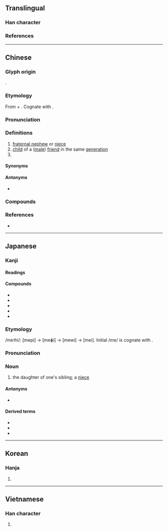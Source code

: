{{also|侄}}
{{character info}}
==Translingual==

===Han character===
{{Han char|rn=38|rad=女|as=06|sn=9|four=41414|canj=VMIG|ids=⿰女至}}

===References===
{{Han ref|kx=0260.190|dkj=06226|dj=0526.180|hdz=21043.110|uh=59EA}}

----

==Chinese==
{{zh-forms|s=侄|t2=侄|alt=妷,㜼,𡥺}}
{{zh-wp}}

===Glyph origin===
{{Han etym}}
{{Han compound|女|至|ls=psc|c1=s|c2=p|t1=woman}}.

===Etymology===
From {{inh|zh|sit-pro|*b/m-ləj||grandchild; nephew}} + {{m|und|*-t||nominalizing final}}. Cognate with {{cog|my|မြေး||grandchild}}.

===Pronunciation===
{{zh-pron
|m=zhí,er=y
|m-s=zi2
|dg=җы1
|c=zat6,zat6-2
|c-t=zit5,zit5*
|g=ciit7
|h=pfs=chhṳ̍t;gd=ced6
|j=zeh5
|mb=dĭ
|md=dĭk
|mn=ti̍t/xm:chi̍t/tw:chit
|mn_note=Taiwan: ti̍t - vernacular; chit - literary
|mn-t=diag8/diêg8
|mn-t_note=diag8 - Shantou; diêg8 - Chaozhou
|w=5zeq
|x=zhr6
|mc=y
|oc=y
|cat=n
}}

===Definitions===
{{zh-hanzi}}

# [[fraternal nephew]] or [[fraternal niece|niece]] {{gloss|originally only of a [[woman]], but also of a [[man]] after the [[Jin|Jìn]] dynasty}}
# [[child]] of a ([[male]]) [[friend]] in the same [[generation]]
# {{n-g|Used to call oneself before someone in one's [[father]]'s generation.}}

====Synonyms====
{{zh-dial|姪子}}

====Antonyms====
* {{zh-l|甥}}

===Compounds===
{{zh-der|內姪|內姪女|叔姪|堂姪|堂姪女|女姪|姪兒|姪女|姪女婿|姪婦|姪子|姪孫|姪男|嫡堂姪|子姪|小姪|年姪|老賢姪|表姪|表姪女|姪仔|姪兒子|阿姪|世姪|世姪女|賢姪|蠪姪}}

===References===
* {{R:twedu|A00921}}

----

==Japanese==

===Kanji===
{{ja-kanji|grade=|rs=女06}}

====Readings====
{{ja-readings
|goon=でち, じち<ぢち
|kanon=てつ, ちつ
|kun=めい-<めひ-, おい-<をひ-
}}

====Compounds====
{{der-top|Compounds}}
* {{ja-r|姪孫|てっそん}}
* {{ja-r|外姪|がいてつ}}
* {{ja-r|叔姪|しゅくてつ}}
* {{ja-r|女姪|じょてつ}}
* {{ja-r|令姪|れいてつ}}
{{der-bottom}}

===Etymology===
{{ja-kanjitab|めい|yomi=k}}
/me<small>1</small>hi/: [mepi] → [meɸi] → [mewi] → [mei]. Initial /me/ is cognate with {{m|ja|女|tr=me<sub>1</sub>||female}}.

===Pronunciation===
{{ja-pron|め.い|acc=1}}

===Noun===
{{ja-noun|めい|hhira=めひ}}

# the daughter of one's sibling; a [[niece]]

====Antonyms====
* {{ja-r|甥|おい}}

====Derived terms====
* {{ja-r|姪御|めいご}}
* {{ja-r|姪っ子|めいっこ}}
* {{ja-r|孫姪|うまごめい}}

{{C|ja|Female family members|sort=めい}}

----

==Korean==

===Hanja===
{{ko-hanja|hangeul=[[질]], [[절]]|rv=jil, jeol|mr=chil, chŏl}}

# {{rfdef|ko|sort=女06}}

----

==Vietnamese==

===Han character===
{{vi-readings|reading=đẹt|rs=女06}}

# {{rfdef|vi|sort=女06}}